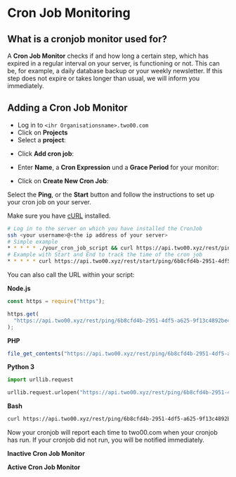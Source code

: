 

# Cron Job Monitoring

## What is a cronjob monitor used for?

A **Cron Job Monitor** checks if and how long a certain step, which has expired in a regular interval on your server, is functioning or not. This can be, for example, a daily database backup or your weekly newsletter. If this step does not expire or takes longer than usual, we will inform you immediately.

## Adding a Cron Job Monitor

- Log in to `<ihr Organisationsname>.two00.com`
- Click on **Projects**
- Select a **project**:

<ModalImage
  className="img-small"
  small={PLImage}
  large={PLImage}
  alt="List of all projects"
  hideDownload
/>

- Click **Add cron job**:

<ModalImage
  className="img-small"
  small={CIPImage}
  large={CIPImage}
  alt="Detail view of a project"
  hideDownload
/>

- Enter **Name**, a **Cron Expression** und a **Grace Period** for your monitor:

<ModalImage
  className="img-small"
  small={CCJImages}
  large={CCJImages}
  alt="Create a new cron job monitor"
  hideDownload
/>

- Click on **Create New Cron Job**:

Select the **Ping**, or the **Start** button and follow the instructions to set up your cron job on your server.

Make sure you have [cURL](https://curl.haxx.se/download.html) installed.

```bash
# Log in to the server on which you have installed the CronJob
ssh <your username>@<the ip address of your server>
# Simple example
* * * * * ./your_cron_job_script && curl https://api.two00.xyz/rest/ping/6b8cfd4b-2951-4df5-a625-9f13c4892be4 > /dev/null 2>&1
# Example with Start and End to track the time of the cron job
* * * * * curl https://api.two00.xyz/rest/start/ping/6b8cfd4b-2951-4df5-a625-9f13c4892be4 && ./ihr_cronjob_script && curl https://api.two00.xyz/rest/end/ping/6b8cfd4b-2951-4df5-a625-9f13c4892be4 > /dev/null 2>&1
```

You can also call the URL within your script:

**Node.js**

```js
const https = require("https");

https.get(
  "https://api.two00.xyz/rest/ping/6b8cfd4b-2951-4df5-a625-9f13c4892be4",
);
```

**PHP**

```php
file_get_contents("https://api.two00.xyz/rest/ping/6b8cfd4b-2951-4df5-a625-9f13c4892be4");
```

**Python 3**

```py
import urllib.request

urllib.request.urlopen("https://api.two00.xyz/rest/ping/6b8cfd4b-2951-4df5-a625-9f13c4892be4").read()
```

**Bash**

```bash
curl https://api.two00.xyz/rest/ping/6b8cfd4b-2951-4df5-a625-9f13c4892be4
```

Now your cronjob will report each time to two00.com when your cronjob has run. If your cronjob did not run, you will be notified immediately.

**Inactive Cron Job Monitor**

<ModalImage
  className="img-small"
  small={ICJIPImages}
  large={ICJIPImages}
  alt="Inactive cron job monitor"
  hideDownload
/>

**Active Cron Job Monitor**

<ModalImage
  className="img-small"
  small={SCJIPImages}
  large={SCJIPImages}
  alt="Active cron job monitor"
  hideDownload
/>
